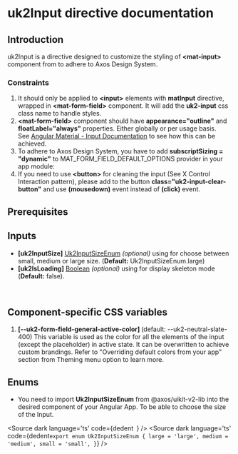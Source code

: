 <!-- Custom-MDX-Documentation.mdx -->

# uk2Input directive documentation

## Introduction
<p>
  uk2Input is a directive designed to customize the styling of <strong>&lt;mat-input&gt;</strong> component from to adhere to Axos Design System.
</p>

### Constraints
<ol>
  <li>
    It should only be applied to <strong>&lt;input&gt;</strong> elements with <strong>matInput</strong> directive, wrapped in <strong>&lt;mat-form-field&gt;</strong> component. It will add the <strong>uk2-input</strong> css class name to handle styles.
  </li>
  <li>
    <strong>&lt;mat-form-field&gt;</strong> component should have <strong>appearance="outline"</strong> and <strong>floatLabel="always"</strong> properties. Either globally or per usage basis.
    <br />
    See <a href="https://v15.material.angular.io/components/input/overview" target="_blank">Angular Material - Input Documentation</a> to see how this can be achieved.
  </li>
  <li>
    To adhere to Axos Design System, you have to add <strong>subscriptSizing = "dynamic"</strong> to MAT_FORM_FIELD_DEFAULT_OPTIONS provider in your app module:
    <br />
    <Source
      dark
      language='html'
      code={dedent`
      providers: [
          {
            provide: MAT_FORM_FIELD_DEFAULT_OPTIONS,
            useValue: {
              subscriptSizing: 'dynamic',
            },
          }
        ],
      `}
    />

  </li>
  <li>
    If you need to use <strong>&lt;button&gt;</strong> for cleaning the input (See X Control Interaction pattern), please add to the button <strong>class="uk2-input-clear-button"</strong> and use <strong>(mousedown)</strong> event instead of <strong>(click)</strong> event.
  </li>
</ol>

## Prerequisites
<DirectivesPrerequisitesDocsLayout></DirectivesPrerequisitesDocsLayout>

## Inputs
<ul>
  <li><strong>[uk2InputSize]</strong> <u>Uk2InputSizeEnum</u> <i>(optional)</i> using for choose between small, medium or large size. (<strong>Default:</strong> Uk2InputSizeEnum.large)</li>
  <li><strong>[uk2IsLoading]</strong> <u>Boolean</u> <i>(optional)</i> using for display skeleton mode (<strong>Default:</strong> false).</li>
</ul>
<br/>

## Component-specific CSS variables

<ol>
  <li>
    <strong> [--uk2-form-field-general-active-color] </strong>  (default: --uk2-neutral-slate-400) This variable is used as the color for all the elements of the input (except the placeholder) in active state. It can be overwritten to achieve custom brandings. Refer to "Overriding default colors from your app" section from Theming menu option to learn more.
  </li>
</ol>


 ## Enums

- You need to import <strong>Uk2InputSizeEnum</strong> from @axos/uikit-v2-lib into the desired component of your Angular App. To be able to choose the size of the Input.

<Source
  dark
  language='ts'
  code={dedent`
  `}
/>
 <Source
  dark
  language='ts'
  code={dedent`
      export enum Uk2InputSizeEnum {
        large = 'large',
        medium = 'medium',
        small = 'small',
      }
  `}
/>
